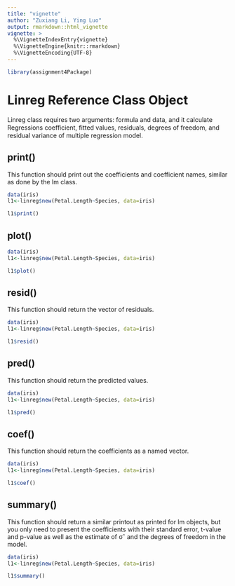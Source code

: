```yaml
---
title: "vignette"
author: "Zuxiang Li, Ying Luo"
output: rmarkdown::html_vignette
vignette: >
  %\VignetteIndexEntry{vignette}
  %\VignetteEngine{knitr::rmarkdown}
  %\VignetteEncoding{UTF-8}
---
```


```r
library(assignment4Package)
```

# Linreg Reference Class Object
Linreg class requires two arguments: formula and data, and it calculate Regressions coeﬃcient, fitted values, residuals, degrees of freedom, and residual variance of multiple regression model.

## print()
This function should print out the coefficients and coefficient names, similar as done by the lm class.
```r
data(iris)
l1<-linreg$new(Petal.Length~Species, data=iris)

l1$print()
```

## plot()

```r
data(iris)
l1<-linreg$new(Petal.Length~Species, data=iris)

l1$plot()
```

## resid()
This function should return the vector of residuals.

```r
data(iris)
l1<-linreg$new(Petal.Length~Species, data=iris)

l1$resid()
```

## pred()
This function should return the predicted values.

```r
data(iris)
l1<-linreg$new(Petal.Length~Species, data=iris)

l1$pred()
```

## coef()
This function should return the coefficients as a named vector.

```r
data(iris)
l1<-linreg$new(Petal.Length~Species, data=iris)

l1$coef()
```

## summary()
This function should return a similar printout as printed for lm objects, but you only need to present the coefficients with their standard error, t-value and p-value as well as the estimate of σˆ and the degrees of freedom in the model.

```r
data(iris)
l1<-linreg$new(Petal.Length~Species, data=iris)

l1$summary()
```